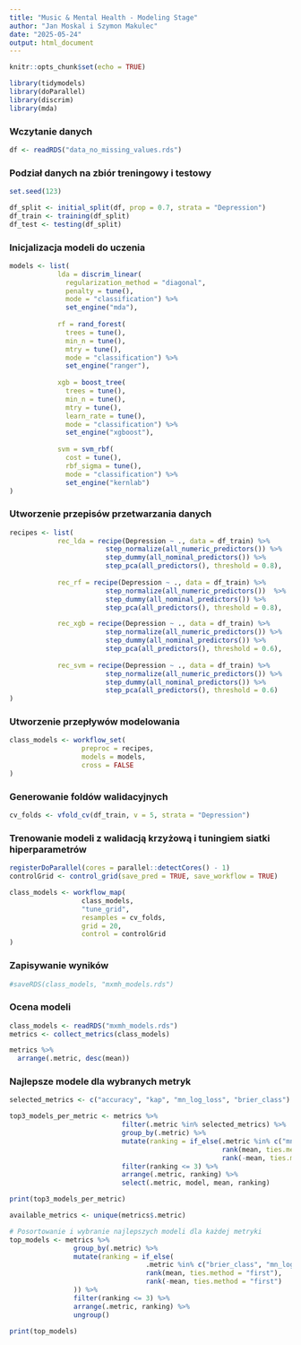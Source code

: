 ```yaml
---
title: "Music & Mental Health - Modeling Stage"
author: "Jan Moskal i Szymon Makulec"
date: "2025-05-24"
output: html_document
---
```


```r
knitr::opts_chunk$set(echo = TRUE)
```

```r
library(tidymodels)
library(doParallel)
library(discrim)
library(mda)
```


### Wczytanie danych
```r
df <- readRDS("data_no_missing_values.rds")
```

### Podział danych na zbiór treningowy i testowy
```r
set.seed(123)

df_split <- initial_split(df, prop = 0.7, strata = "Depression")
df_train <- training(df_split)
df_test <- testing(df_split)
```

### Inicjalizacja modeli do uczenia
```r
models <- list(
            lda = discrim_linear(
              regularization_method = "diagonal",
              penalty = tune(),
              mode = "classification") %>% 
              set_engine("mda"),
              
            rf = rand_forest(
              trees = tune(),
              min_n = tune(),
              mtry = tune(),
              mode = "classification") %>%
              set_engine("ranger"),
  
            xgb = boost_tree(
              trees = tune(),
              min_n = tune(),
              mtry = tune(),
              learn_rate = tune(),
              mode = "classification") %>%
              set_engine("xgboost"),
  
            svm = svm_rbf(
              cost = tune(),
              rbf_sigma = tune(),
              mode = "classification") %>%
              set_engine("kernlab")
)
```

### Utworzenie przepisów przetwarzania danych
```r
recipes <- list(
            rec_lda = recipe(Depression ~ ., data = df_train) %>%
                        step_normalize(all_numeric_predictors()) %>%
                        step_dummy(all_nominal_predictors()) %>%
                        step_pca(all_predictors(), threshold = 0.8),
            
            rec_rf = recipe(Depression ~ ., data = df_train) %>%
                        step_normalize(all_numeric_predictors())  %>%
                        step_dummy(all_nominal_predictors()) %>% 
                        step_pca(all_predictors(), threshold = 0.8),

            rec_xgb = recipe(Depression ~ ., data = df_train) %>%
                        step_normalize(all_numeric_predictors()) %>%
                        step_dummy(all_nominal_predictors()) %>%
                        step_pca(all_predictors(), threshold = 0.6),
            
            rec_svm = recipe(Depression ~ ., data = df_train) %>%
                        step_normalize(all_numeric_predictors()) %>%
                        step_dummy(all_nominal_predictors()) %>%
                        step_pca(all_predictors(), threshold = 0.6)
)
```

### Utworzenie przepływów modelowania
```r
class_models <- workflow_set(
                  preproc = recipes,
                  models = models,
                  cross = FALSE
)
```

### Generowanie foldów walidacyjnych
```r
cv_folds <- vfold_cv(df_train, v = 5, strata = "Depression")
```

### Trenowanie modeli z walidacją krzyżową i tuningiem siatki hiperparametrów
```r
registerDoParallel(cores = parallel::detectCores() - 1)
controlGrid <- control_grid(save_pred = TRUE, save_workflow = TRUE)

class_models <- workflow_map(
                  class_models,
                  "tune_grid", 
                  resamples = cv_folds,
                  grid = 20,
                  control = controlGrid
)
```

### Zapisywanie wyników 
```r
#saveRDS(class_models, "mxmh_models.rds")
```

### Ocena modeli
```r
class_models <- readRDS("mxmh_models.rds")
metrics <- collect_metrics(class_models)

metrics %>% 
  arrange(.metric, desc(mean))
```

### Najlepsze modele dla wybranych metryk
```r
selected_metrics <- c("accuracy", "kap", "mn_log_loss", "brier_class")

top3_models_per_metric <- metrics %>%
                            filter(.metric %in% selected_metrics) %>%
                            group_by(.metric) %>%
                            mutate(ranking = if_else(.metric %in% c("mn_log_loss", "brier_class"),
                                                     rank(mean, ties.method = "first"),  # im mniejsze, tym lepsze
                                                     rank(-mean, ties.method = "first"))) %>%  # im większe, tym lepsze
                            filter(ranking <= 3) %>%
                            arrange(.metric, ranking) %>%
                            select(.metric, model, mean, ranking)

print(top3_models_per_metric)
```

```r
available_metrics <- unique(metrics$.metric)

# Posortowanie i wybranie najlepszych modeli dla każdej metryki
top_models <- metrics %>%
                group_by(.metric) %>%
                mutate(ranking = if_else(
                                  .metric %in% c("brier_class", "mn_log_loss"),
                                  rank(mean, ties.method = "first"),     # niższa wartość = lepsza
                                  rank(-mean, ties.method = "first")     # wyższa wartość = lepsza
                )) %>%
                filter(ranking <= 3) %>%
                arrange(.metric, ranking) %>%
                ungroup()

print(top_models)
```